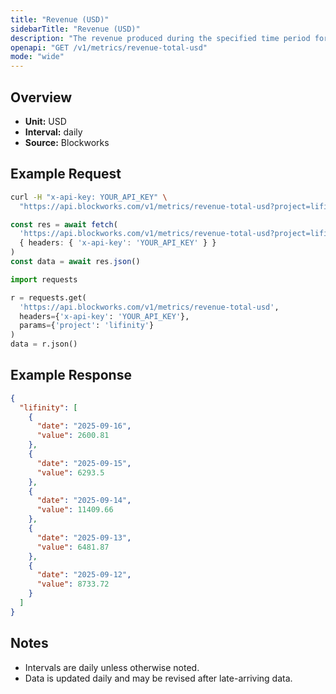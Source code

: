 ```yaml
---
title: "Revenue (USD)"
sidebarTitle: "Revenue (USD)"
description: "The revenue produced during the specified time period for given project."
openapi: "GET /v1/metrics/revenue-total-usd"
mode: "wide"
---
```


## Overview

- **Unit:** USD
- **Interval:** daily
- **Source:** Blockworks

## Example Request

<CodeGroup>

```bash cURL
curl -H "x-api-key: YOUR_API_KEY" \
  "https://api.blockworks.com/v1/metrics/revenue-total-usd?project=lifinity"
```

```typescript TypeScript
const res = await fetch(
  'https://api.blockworks.com/v1/metrics/revenue-total-usd?project=lifinity',
  { headers: { 'x-api-key': 'YOUR_API_KEY' } }
)
const data = await res.json()
```

```python Python
import requests

r = requests.get(
  'https://api.blockworks.com/v1/metrics/revenue-total-usd',
  headers={'x-api-key': 'YOUR_API_KEY'},
  params={'project': 'lifinity'}
)
data = r.json()
```

</CodeGroup>

## Example Response

```json
{
  "lifinity": [
    {
      "date": "2025-09-16",
      "value": 2600.81
    },
    {
      "date": "2025-09-15",
      "value": 6293.5
    },
    {
      "date": "2025-09-14",
      "value": 11409.66
    },
    {
      "date": "2025-09-13",
      "value": 6481.87
    },
    {
      "date": "2025-09-12",
      "value": 8733.72
    }
  ]
}
```

## Notes
- Intervals are daily unless otherwise noted.
- Data is updated daily and may be revised after late-arriving data.